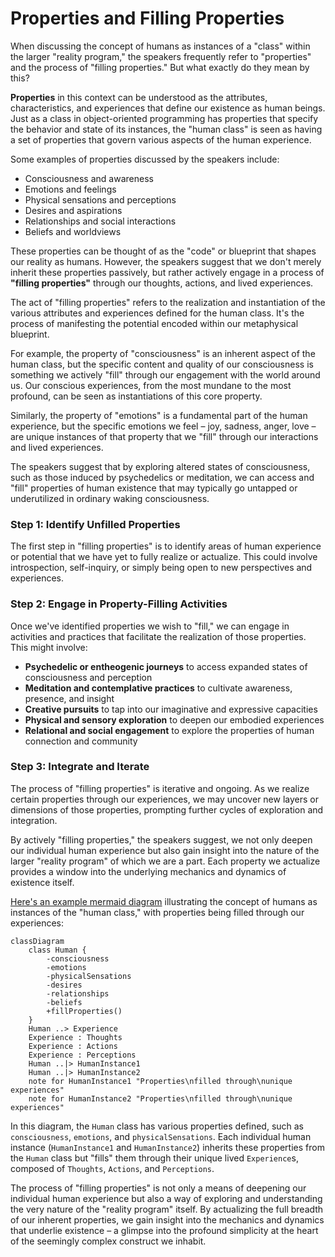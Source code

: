 
# Properties and Filling Properties

When discussing the concept of humans as instances of a "class" within the larger "reality program," the speakers frequently refer to "properties" and the process of "filling properties." But what exactly do they mean by this?

**Properties** in this context can be understood as the attributes, characteristics, and experiences that define our existence as human beings. Just as a class in object-oriented programming has properties that specify the behavior and state of its instances, the "human class" is seen as having a set of properties that govern various aspects of the human experience.

Some examples of properties discussed by the speakers include:

- Consciousness and awareness
- Emotions and feelings
- Physical sensations and perceptions
- Desires and aspirations
- Relationships and social interactions
- Beliefs and worldviews

These properties can be thought of as the "code" or blueprint that shapes our reality as humans. However, the speakers suggest that we don't merely inherit these properties passively, but rather actively engage in a process of **"filling properties"** through our thoughts, actions, and lived experiences.

<Callout emoji="💡">
The act of "filling properties" refers to the realization and instantiation of the various attributes and experiences defined for the human class. It's the process of manifesting the potential encoded within our metaphysical blueprint.
</Callout>

For example, the property of "consciousness" is an inherent aspect of the human class, but the specific content and quality of our consciousness is something we actively "fill" through our engagement with the world around us. Our conscious experiences, from the most mundane to the most profound, can be seen as instantiations of this core property.

Similarly, the property of "emotions" is a fundamental part of the human experience, but the specific emotions we feel – joy, sadness, anger, love – are unique instances of that property that we "fill" through our interactions and lived experiences.

The speakers suggest that by exploring altered states of consciousness, such as those induced by psychedelics or meditation, we can access and "fill" properties of human existence that may typically go untapped or underutilized in ordinary waking consciousness.

<Steps>

### Step 1: Identify Unfilled Properties

The first step in "filling properties" is to identify areas of human experience or potential that we have yet to fully realize or actualize. This could involve introspection, self-inquiry, or simply being open to new perspectives and experiences.

### Step 2: Engage in Property-Filling Activities

Once we've identified properties we wish to "fill," we can engage in activities and practices that facilitate the realization of those properties. This might involve:

- **Psychedelic or entheogenic journeys** to access expanded states of consciousness and perception
- **Meditation and contemplative practices** to cultivate awareness, presence, and insight
- **Creative pursuits** to tap into our imaginative and expressive capacities
- **Physical and sensory exploration** to deepen our embodied experiences
- **Relational and social engagement** to explore the properties of human connection and community

### Step 3: Integrate and Iterate

The process of "filling properties" is iterative and ongoing. As we realize certain properties through our experiences, we may uncover new layers or dimensions of those properties, prompting further cycles of exploration and integration.

</Steps>

By actively "filling properties," the speakers suggest, we not only deepen our individual human experience but also gain insight into the nature of the larger "reality program" of which we are a part. Each property we actualize provides a window into the underlying mechanics and dynamics of existence itself.

[Here's an example mermaid diagram](/humans-as-a-class) illustrating the concept of humans as instances of the "human class," with properties being filled through our experiences:

```mermaid
classDiagram
    class Human {
        -consciousness
        -emotions
        -physicalSensations
        -desires
        -relationships
        -beliefs
        +fillProperties()
    }
    Human ..> Experience
    Experience : Thoughts
    Experience : Actions
    Experience : Perceptions
    Human ..|> HumanInstance1
    Human ..|> HumanInstance2
    note for HumanInstance1 "Properties\nfilled through\nunique experiences"
    note for HumanInstance2 "Properties\nfilled through\nunique experiences"
```

In this diagram, the `Human` class has various properties defined, such as `consciousness`, `emotions`, and `physicalSensations`. Each individual human instance (`HumanInstance1` and `HumanInstance2`) inherits these properties from the `Human` class but "fills" them through their unique lived `Experience`s, composed of `Thoughts`, `Actions`, and `Perceptions`.

The process of "filling properties" is not only a means of deepening our individual human experience but also a way of exploring and understanding the very nature of the "reality program" itself. By actualizing the full breadth of our inherent properties, we gain insight into the mechanics and dynamics that underlie existence – a glimpse into the profound simplicity at the heart of the seemingly complex construct we inhabit.